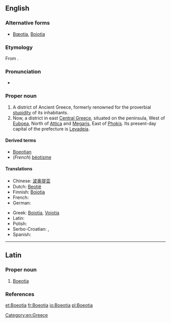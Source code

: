 ==English==

{{wikipedia}}

===Alternative forms===
* [[Bœotia]], [[Boiotia]]

===Etymology===
From {{etyl|grc|en}} {{term|Βοιωτία|lang=grc}}.

===Pronunciation===
* {{a|UK}} {{IPA|/biːˈəʊʃə/}}

===Proper noun===
{{en-proper noun}}

# A district of Ancient Greece, formerly renowned for the proverbial [[stupidity]] of its inhabitants.
# Now, a district in east [[Central Greece]], situated on the peninsula, West of [[Euboea]], North of [[Attica]] and [[Megaris]], East of [[Phokis]].  Its present-day capital of the prefecture is [[Levadeia]].

====Derived terms====
* [[Boeotian]]
* (''French'') [[béotisme]]

====Translations====
{{trans-top|a district in east central Central Greece}}
* Chinese: [[波奥提亚]]
* Dutch: [[Beotië]]
* Finnish: [[Boiotia]]
* French: {{t+|fr|Béotie|f}}
* German: {{t-|de|Böotien|n}}
{{trans-mid}}
* Greek: [[Boiotia]], [[Voiotia]]
* Latin: {{t-|la|Boeotia|f}}
* Polish: {{t+|pl|Beocja|f}}
* Serbo-Croatian: {{t|sh|Beotija|f|alt=Beòtija}}, {{t|sh|Beocija|f|alt=Beòcija}}
* Spanish: {{t+|es|Beocia|f}}
{{trans-bottom}}

[[Category:en:Greece]]

----

==Latin==

===Proper noun===
{{la-proper noun|Boeōtia|Boeotiae|Boeōtiae|f|first}}

# [[Boeotia#English|Boeotia]]

===References===
{{R:L&S}}

[[et:Boeotia]]
[[fr:Boeotia]]
[[io:Boeotia]]
[[pl:Boeotia]]
